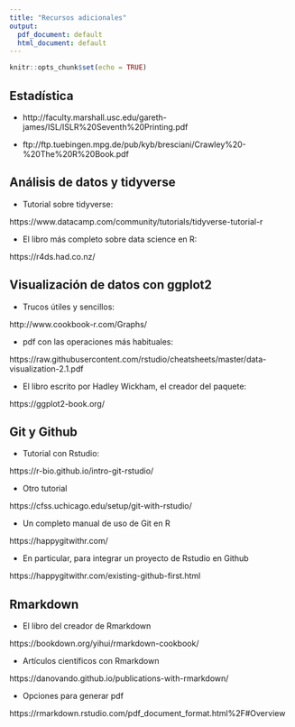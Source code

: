 ```yaml
---
title: "Recursos adicionales"
output:
  pdf_document: default
  html_document: default
---
```


```r
knitr::opts_chunk$set(echo = TRUE)
```

## Estadística

* http://faculty.marshall.usc.edu/gareth-james/ISL/ISLR%20Seventh%20Printing.pdf

* ftp://ftp.tuebingen.mpg.de/pub/kyb/bresciani/Crawley%20-%20The%20R%20Book.pdf

## Análisis de datos y tidyverse

* Tutorial sobre tidyverse: 

https://www.datacamp.com/community/tutorials/tidyverse-tutorial-r

* El libro más completo sobre data science en R: 

https://r4ds.had.co.nz/

## Visualización de datos con ggplot2

* Trucos útiles y sencillos: 

http://www.cookbook-r.com/Graphs/

* pdf con las operaciones más habituales:

https://raw.githubusercontent.com/rstudio/cheatsheets/master/data-visualization-2.1.pdf

* El libro escrito por Hadley Wickham, el creador del paquete: 

https://ggplot2-book.org/

## Git y Github

* Tutorial con Rstudio:

https://r-bio.github.io/intro-git-rstudio/

* Otro tutorial

https://cfss.uchicago.edu/setup/git-with-rstudio/

* Un completo manual de uso de Git en R

https://happygitwithr.com/

* En particular, para integrar un proyecto de Rstudio en Github

https://happygitwithr.com/existing-github-first.html

## Rmarkdown

* El libro del creador de Rmarkdown

https://bookdown.org/yihui/rmarkdown-cookbook/

* Artículos científicos con Rmarkdown

https://danovando.github.io/publications-with-rmarkdown/

* Opciones para generar pdf

https://rmarkdown.rstudio.com/pdf_document_format.html%2F#Overview


